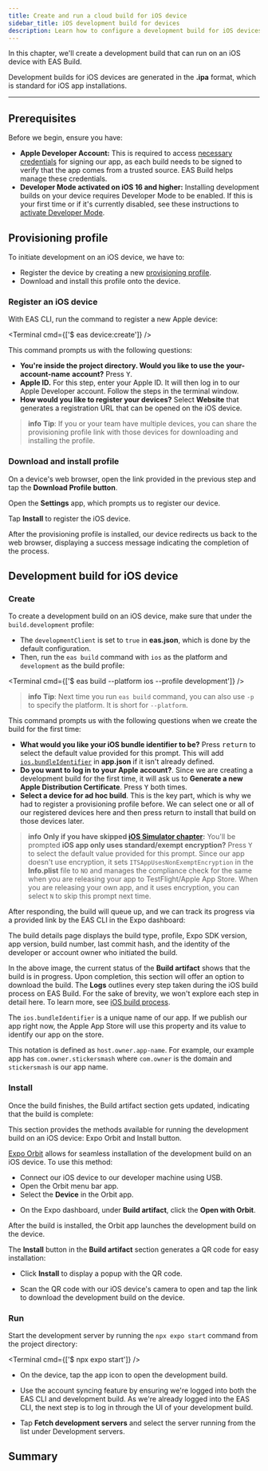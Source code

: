 ```yaml
---
title: Create and run a cloud build for iOS device
sidebar_title: iOS development build for devices
description: Learn how to configure a development build for iOS devices using EAS Build.
---
```



In this chapter, we'll create a development build that can run on an iOS device with EAS Build.

Development builds for iOS devices are generated in the **.ipa** format, which is standard for iOS app installations.

<VideoBoxLink
  videoId="HbfWU7_o4cU"
  title="Watch: Creating a development build for iOS physical device"
/>

---

## Prerequisites

Before we begin, ensure you have:

- **Apple Developer Account:** This is required to access [necessary credentials](/app-signing/app-credentials/#ios) for signing our app, as each build needs to be signed to verify that the app comes from a trusted source. EAS Build helps manage these credentials.
- **Developer Mode activated on iOS 16 and higher:** Installing development builds on your device requires Developer Mode to be enabled. If this is your first time or if it's currently disabled, see these instructions to [activate Developer Mode](/guides/ios-developer-mode/).

## Provisioning profile

To initiate development on an iOS device, we have to:

- Register the device by creating a new [provisioning profile](/app-signing/app-credentials/#provisioning-profiles).
- Download and install this profile onto the device.

<Step label="1">

### Register an iOS device

With EAS CLI, run the command to register a new Apple device:

<Terminal cmd={['$ eas device:create']} />

This command prompts us with the following questions:

- **You're inside the project directory. Would you like to use the** **your-account-name** **account?** Press <kbd>Y</kbd>.
- **Apple ID.** For this step, enter your Apple ID. It will then log in to our Apple Developer account. Follow the steps in the terminal window.
- **How would you like to register your devices?** Select **Website** that generates a registration URL that can be opened on the iOS device.

> **info** **Tip**: If you or your team have multiple devices, you can share the provisioning profile link with those devices for downloading and installing the profile.

</Step>

<Step label="2">

### Download and install profile

On a device's web browser, open the link provided in the previous step and tap the **Download Profile button**.

<ContentSpotlight
  alt="Download the provisioning profile"
  src="/static/images/tutorial/eas/ios-ad-hoc-01.jpg"
  className="max-w-[240px]"
/>

Open the **Settings** app, which prompts us to register our device.

<ContentSpotlight
  alt="Install the provisioning profile"
  src="/static/images/tutorial/eas/ios-ad-hoc-02.jpg"
  className="max-w-[240px]"
/>

Tap **Install** to register the iOS device.

<ContentSpotlight
  alt="Provisioning profile installed successfully"
  src="/static/images/tutorial/eas/ios-ad-hoc-03.jpg"
  className="max-w-[240px]"
/>

After the provisioning profile is installed, our device redirects us back to the web browser, displaying a success message indicating the completion of the process.

</Step>

## Development build for iOS device

<Step label="1">

### Create

To create a development build on an iOS device, make sure that under the `build.development` profile:

- The `developmentClient` is set to `true` in **eas.json**, which is done by the default configuration.
- Then, run the `eas build` command with `ios` as the platform and `development` as the build profile:

<Terminal cmd={['$ eas build --platform ios --profile development']} />

> **info** **Tip**: Next time you run `eas build` command, you can also use `-p` to specify the platform. It is short for `--platform`.

This command prompts us with the following questions when we create the build for the first time:

- **What would you like your iOS bundle identifier to be?** Press <kbd>return</kbd> to select the default value provided for this prompt. This will add [`ios.bundleIdentifier`](/versions/latest/config/app/#package) in **app.json** if it isn't already defined.
- **Do you want to log in to your Apple account?**. Since we are creating a development build for the first time, it will ask us to **Generate a new Apple Distribution Certificate**. Press <kbd>Y</kbd> both times.
- **Select a device for ad hoc build**. This is the key part, which is why we had to register a provisioning profile before. We can select one or all of our registered devices here and then press return to install that build on those devices later.

> **info** **Only if you have skipped [iOS Simulator chapter](/tutorial/eas/ios-development-build-for-simulators/):** You'll be prompted **iOS app only uses standard/exempt encryption?** Press <kbd>Y</kbd> to select the default value provided for this prompt. Since our app doesn't use encryption, it sets `ITSAppUsesNonExemptEncryption` in the **Info.plist** file to `NO` and manages the compliance check for the same when you are releasing your app to TestFlight/Apple App Store. When you are releasing your own app, and it uses encryption, you can select `N` to skip this prompt next time.

After responding, the build will queue up, and we can track its progress via a provided link by the EAS CLI in the Expo dashboard:

<ContentSpotlight
  alt="iOS preview build details and progress in Expo dashboard"
  src="/static/images/tutorial/eas/ios-build.png"
  className="max-w-[800px]"
/>

<Collapsible summary="What does a build details page contain?">

The build details page displays the build type, profile, Expo SDK version, app version, build number, last commit hash, and the identity of the developer or account owner who initiated the build.

In the above image, the current status of the **Build artifact** shows that the build is in progress. Upon completion, this section will offer an option to download the build. The **Logs** outlines every step taken during the iOS build process on EAS Build. For the sake of brevity, we won't explore each step in detail here. To learn more, see [iOS build process](/build-reference/ios-builds/).

</Collapsible>

<Collapsible summary="What is iOS bundle identifier?">

The `ios.bundleIdentifier` is a unique name of our app. If we publish our app right now, the Apple App Store will use this property and its value to identify our app on the store.

This notation is defined as `host.owner.app-name`. For example, our example app has `com.owner.stickersmash` where `com.owner` is the domain and `stickersmash` is our app name.

</Collapsible>

</Step>

<Step label="2">

### Install

Once the build finishes, the Build artifact section gets updated, indicating that the build is complete:

<ContentSpotlight
  alt="Build artifact gives the option to download development build for iOS devices and emulators"
  src="/static/images/tutorial/eas/ios-build-artifact.png"
/>

This section provides the methods available for running the development build on an iOS device: Expo Orbit and Install button.

[Expo Orbit](https://expo.dev/orbit) allows for seamless installation of the development build on an iOS device. To use this method:

- Connect our iOS device to our developer machine using USB.
- Open the Orbit menu bar app.
- Select the **Device** in the Orbit app.

<ContentSpotlight
  alt="Open with Orbit button on Expo dashboard in Build artifact"
  src="/static/images/tutorial/eas/ios-orbit.png"
  className="max-w-[300px]"
/>

- On the Expo dashboard, under **Build artifact**, click the **Open with Orbit**.

After the build is installed, the Orbit app launches the development build on the device.

<Collapsible summary="Alternate: Use the Install button and QR code">

The **Install** button in the **Build artifact** section generates a QR code for easy installation:

- Click **Install** to display a popup with the QR code.

<ContentSpotlight
  alt="Install button generates a QR code for easy installation on iOS devices and emulators"
  src="/static/images/tutorial/eas/ios-qr-code.png"
  className="max-w-[480px]"
/>

- Scan the QR code with our iOS device's camera to open and tap the link to download the development build on the device.

</Collapsible>

</Step>

<Step label="3">

### Run

Start the development server by running the `npx expo start` command from the project directory:

<Terminal cmd={['$ npx expo start']} />

- On the device, tap the app icon to open the development build.

<ContentSpotlight
  alt="Development build's launcher UI on iOS device"
  src="/static/images/tutorial/eas/ios-dev-build-01.jpg"
  className="max-w-[240px]"
/>

- Use the account syncing feature by ensuring we're logged into both the EAS CLI and development build. As we're already logged into the EAS CLI, the next step is to log in through the UI of your development build.

<ContentSpotlight
  alt="Modal to login to Expo account on iOS device"
  src="/static/images/tutorial/eas/ios-dev-build-02.jpg"
  className="max-w-[240px]"
/>

- Tap **Fetch development servers** and select the server running from the list under Development servers.

<ContentSpotlight
  alt="Fetching development servers to connect"
  src="/static/images/tutorial/eas/ios-dev-build-03.jpg"
  className="max-w-[240px]"
/>

</Step>

## Summary

<ProgressTracker
  currentChapterIndex={3}
  name="EAS_TUTORIAL"
  summary="We successfully used EAS Build to create and run development builds on iOS devices."
  nextChapterDescription="In the next chapter, learn how to configure our app config to install multiple app variants on a single device."
  nextChapterTitle="Configure multiple app variants"
  nextChapterLink="/tutorial/eas/multiple-app-variants/"
/>
